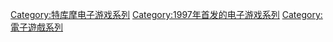 {{main|怪獸農場系列}}

{{DEFAULTSORT:Monster Rancher}}
[[Category:特库摩电子游戏系列|Category:特库摩电子游戏系列]]
[[Category:1997年首发的电子游戏系列|Category:1997年首发的电子游戏系列]]
[[Category:電子遊戲系列|Category:電子遊戲系列]]